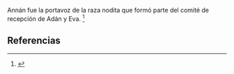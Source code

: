 Annán fue la portavoz de la raza nodita que formó parte del comité de recepción de Adán y Eva. <ref name="n0">{{lib|LU|74|2|5}}</ref> 

== Referencias ==

<references/>
